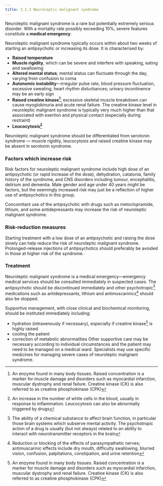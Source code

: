 ```yaml
---
title: 3.2.3 Neuroleptic malignant syndrome
---
```



Neuroleptic malignant syndrome is a rare but potentially extremely serious disorder. With a mortality rate possibly exceeding 10%, severe features constitute a **medical emergency**.

Neuroleptic malignant syndrome typically occurs within about two weeks of starting an antipsychotic or increasing its dose. It is characterised by:

* **Raised temperature**
* **Muscle rigidity**, which can be severe and interfere with speaking, eating and swallowing
* **Altered mental status**; mental status can fluctuate through the day, varying from confusion to coma
* **Autonomic instability**—irregular pulse rate, blood pressure fluctuation, excessive sweating, heart rhythm disturbances; urinary incontinence may be an early sign
* **Raised creatine kinase[^1]**; excessive skeletal muscle breakdown can cause myoglobinuria and acute renal failure. The creatine kinase level in neuroleptic malignant syndrome is typically very much higher than that associated with exertion and physical contact (especially during restraint)
* **Leucocytosis[^2]**
  
Neuroleptic malignant syndrome should be differentiated from serotonin syndrome — muscle rigidity, leucocytosis and raised creatine kinase may be absent in serotonin syndrome.

### Factors which increase risk

Risk factors for neuroleptic malignant syndrome include high dose of an antipsychotic (or rapid increase of the dose), dehydration, catatonia, family history of the syndrome, and CNS disorders including tumour, encephalitis, delirium and dementia. Male gender and age under 40 years might be factors, but the seemingly increased risk may just be a reflection of higher use of antipsychotics in this group.

Concomitant use of the antipsychotic with drugs such as metoclopramide, lithium, and some antidepressants may increase the risk of neuroleptic malignant syndrome.

### Risk-reduction measures

Starting treatment with a low dose of an antipsychotic and raising the dose slowly can help reduce the risk of neuroleptic malignant syndrome. Prolonged-release injections of antipsychotics should preferably be avoided in those at higher risk of the syndrome.

### Treatment

Neuroleptic malignant syndrome is a medical emergency—emergency medical services should be consulted immediately in suspected cases. The antipsychotic should be discontinued immediately and other psychotropic[^3] medications such as antidepressants, lithium and antimuscarinics[^4] should also be stopped.

Supportive management, with close clinical and biochemical monitoring, should be instituted immediately including:

* hydration (intravenously if necessary), especially if creatine kinase[^5] is highly raised
* cooling the patient
* correction of metabolic abnormalities
Other supportive care may be necessary according to individual circumstances and the patient may need to be managed on a medical ward. Specialists may use specific medicines for managing severe cases of neuroleptic malignant syndrome.



[^1]: An enzyme found in many body tissues. Raised concentration is a marker for muscle damage and disorders such as myocardial infarction, muscular dystrophy and renal failure. Creatine kinase (CK) is also referred to as creatine phosphokinase (CPK)


[^2]: An increase in the number of white cells in the blood, usually in response to inflammation. Leucocytosis can also be abnormally triggered by drugs


[^3]: The ability of a chemical substance to affect brain function, in particular those brain systems which subserve mental activity. The psychotropic action of a drug is usually (but not always) related to an ability to interact with neurotransmitter receptors in the brain


[^4]: Reduction or blocking of the effects of parasympathetic nerves; antimuscarinic effects include dry mouth, difficulty swallowing, blurred vision, confusion, palpitations, constipation, and urine retention


[^5]: An enzyme found in many body tissues. Raised concentration is a marker for muscle damage and disorders such as myocardial infarction, muscular dystrophy and renal failure. Creatine kinase (CK) is also referred to as creatine phosphokinase (CPK)
